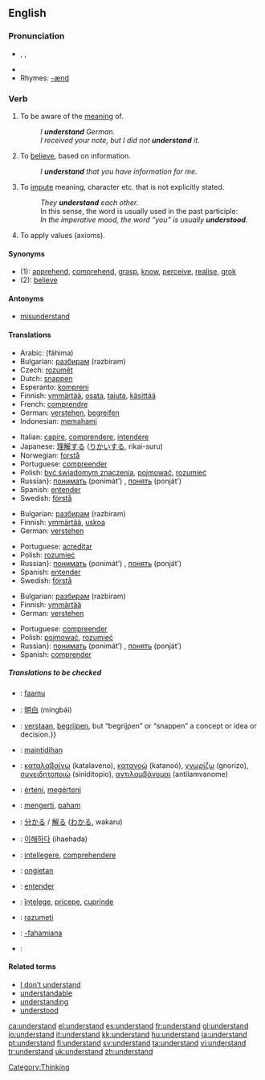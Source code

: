 ==English==

{{rank|fear|evening|ground|429|understand|fine|law|show}}

===Pronunciation===
*{{AHD|ŭn"də(r)-stănd'}}, {{IPA|/ˌʌn.də(r)ˈstænd/}}, {{SAMPA|/%Vnd@(r)"st{nd/}}
*{{audio|en-us-understand.ogg|Audio (US)}}
*Rhymes: [[Rhymes:English:-ænd|-ænd]]

===Verb===
{{en-verb|understands|understanding|understood}}

# To be aware of the [[meaning]] of.
#: ''I '''understand''' German.''
#: ''I received your note, but I did not '''understand''' it.''
# To [[believe]], based on information.
#: ''I '''understand''' that you have information for me.''
# To [[impute]] meaning, character etc. that is not explicitly stated.
#: ''They '''understand''' each other.''
#: In this sense, the word is usually used in the past participle:
#: ''In the imperative mood, the word “you” is usually '''understood'''.''
# To apply values (axioms).

====Synonyms====
*(1): [[apprehend]], [[comprehend]], [[grasp]], [[know]], [[perceive]], [[realise]], [[grok]]
*(2): [[believe]]

====Antonyms====
*[[misunderstand]]

====Translations====
{{trans-top|To be aware of the meaning of}}
*Arabic: {{ARchar|[[فهم|فَهِمَ]]}} (fáhima)
*Bulgarian: [[разбирам]] (razbiram)
*Czech: [[rozumět]]
*Dutch: [[snappen]] {{italbrac|“verstaan” usually means “to hear clearly”. You “verstaan” an utterance}}
*Esperanto: [[kompreni]]
*Finnish: [[ymmärtää]], [[osata]], [[tajuta]], [[käsittää]]
*French: [[comprendre]]
*German: [[verstehen]], [[begreifen]]
*Indonesian: [[paham|memahami]]
{{trans-mid}}
*Italian: [[capire]], [[comprendere]], [[intendere]]
*Japanese: [[理解]]する ([[りかい]]する, rikai-suru)
*Norwegian: [[forstå]]
*Portuguese: [[compreender]]
*Polish: [[być świadomym znaczenia]], [[pojmować]], [[rozumieć]]
*Russian}: [[понимать]] (ponimát’) {{impf}}, [[понять]] (ponját’) {{pf}}
*Spanish: [[entender]]
*Swedish: [[förstå]]
{{trans-bottom}}

{{trans-top|To believe, based on information}}
*Bulgarian: [[разбирам]] (razbiram)
*Finnish: [[ymmärtää]], [[uskoa]]
*German: [[verstehen]]
{{trans-mid}}
*Portuguese: [[acreditar]]
*Polish: [[rozumieć]]
*Russian}: [[понимать]] (ponimát’) {{impf}}, [[понять]] (ponját’) {{pf}}
*Spanish: [[entender]]
*Swedish: [[förstå]]
{{trans-bottom}}

{{trans-top|To impute meaning, character etc. that is not explicitly stated}}
*Bulgarian: [[разбирам]] (razbiram)
*Finnish: [[ymmärtää]]
*German: [[verstehen]]
{{trans-mid}}
*Portuguese: [[compreender]]
*Polish: [[pojmować]], [[rozumieć]]
*Russian}: [[понимать]] (ponimát’) {{impf}}, [[понять]] (ponját’) {{pf}}
*Spanish: [[comprender]]
{{trans-bottom}}

{{trans-top|To apply values (axioms)}}
{{trans-mid}}
{{trans-bottom}}

=====Translations to be checked=====
{{checktrans}}
{{top}}
*{{ttbc|Bambara}}: [[faamu]]
*{{ttbc|Chinese}}: [[明白]] (míngbái)
*{{ttbc|Dutch}}: [[verstaan]], [[begrijpen]], but “begrijpen” or “snappen” a concept or idea or decision.}}
*{{ttbc|Filipino}}: [[maintidihan]]
*{{ttbc|Greek}}: [[καταλαβαίνω]] (katalaveno), [[κατανοώ]] (katanoó), [[γνωρίζω]] (gnorizo), [[συνειδητοποιώ]] (siniditopio), [[αντιλαμβάνομαι]] (antilamvanome)
*{{ttbc|Hungarian}}: [[érteni]], [[megérteni]]
*{{ttbc|Indonesian}}: [[mengerti]], [[paham]]
*{{ttbc|Japanese}}: [[分かる]] / [[解る]] ([[わかる]], wakaru)
{{mid}}
*{{ttbc|Korean}}: [[이해하다]] (ihaehada)
*{{ttbc|Latin}}: [[intellegere]], [[comprehendere]]
*{{ttbc|Old English}}: [[ongietan|onġietan]]
*{{ttbc|Portuguese}}: [[entender]]
*{{ttbc|Romanian}}: [[înţelege]], [[pricepe]], [[cuprinde]]
*{{ttbc|Slovene}}: [[razumeti]]
*{{ttbc|Swahili}}: [[-fahamiana]]
*{{ttbc|Urdu}}: {{URchar|[[سمجهنا]]}}
{{bottom}}

====Related terms====
*[[I don't understand|I don’t understand]]
*[[understandable]]
*[[understanding]]
*[[understood]]

[[Category:Thinking]]

[[ca:understand]]
[[el:understand]]
[[es:understand]]
[[fr:understand]]
[[gl:understand]]
[[io:understand]]
[[it:understand]]
[[kk:understand]]
[[hu:understand]]
[[ja:understand]]
[[pt:understand]]
[[fi:understand]]
[[sv:understand]]
[[ta:understand]]
[[vi:understand]]
[[tr:understand]]
[[uk:understand]]
[[zh:understand]]